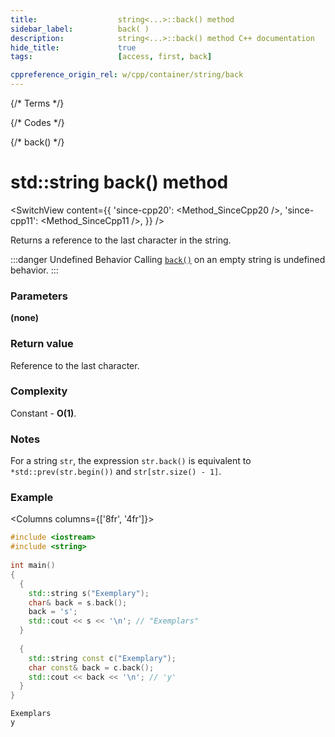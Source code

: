 ```yaml
---
title:					string<...>::back() method
sidebar_label:			back( )
description:			string<...>::back() method C++ documentation
hide_title:				true
tags:					[access, first, back]

cppreference_origin_rel: w/cpp/container/string/back
---
```



{/* Terms */}

{/* Codes */}

{/* back() */}

# std::string back() method

<SwitchView content={{
	'since-cpp20': <Method_SinceCpp20 />,
	'since-cpp11': <Method_SinceCpp11 />,
}} />

Returns a <Tooltip title={Term_ContAlias_Reference}>reference</Tooltip> to the last character in the string.

:::danger Undefined Behavior
Calling [`back()`](#) on an empty string is <Tooltip title={Term_UndefinedBehaviour}>undefined behavior</Tooltip>.
:::

### Parameters

**(none)**

### Return value

Reference to the last character.

### Complexity

Constant - **O(1)**.

### Notes

For a string `str`, the expression `str.back()` is equivalent to `*std::prev(str.begin())` and `str[str.size() - 1]`.

### Example

<Columns columns={['8fr', '4fr']}>
<div>

```cpp title='Main.cpp' showLineNumbers
#include <iostream>
#include <string>
 
int main()
{
  {
    std::string s("Exemplary");
    char& back = s.back();
    back = 's';
    std::cout << s << '\n'; // "Exemplars"
  }
 
  {
    std::string const c("Exemplary");
    char const& back = c.back();
    std::cout << back << '\n'; // 'y'
  }
}
```

</div>
<div>

```plaintext title="Output"
Exemplars
y
```

</div>
</Columns>
